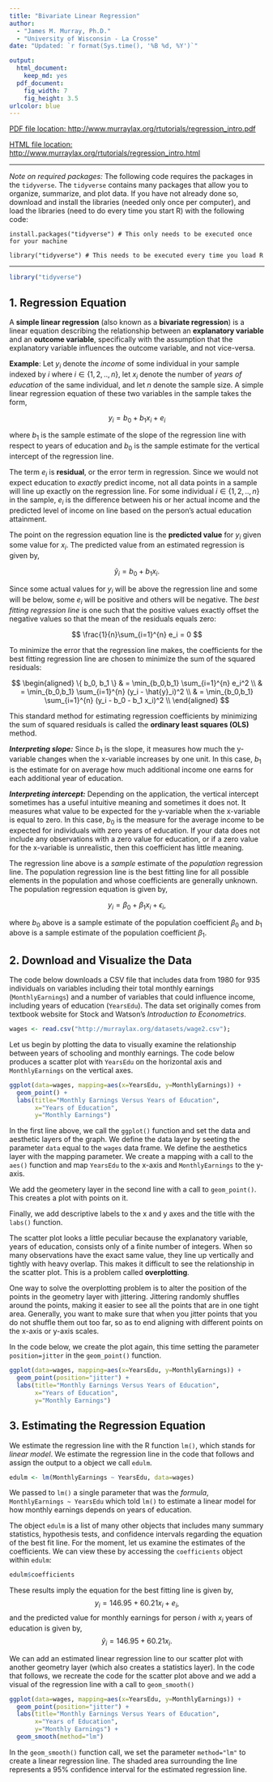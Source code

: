 ```yaml
---
title: "Bivariate Linear Regression"
author: 
  - "James M. Murray, Ph.D."
  - "University of Wisconsin - La Crosse"
date: "Updated: `r format(Sys.time(), '%B %d, %Y')`"

output: 
  html_document:
    keep_md: yes
  pdf_document:
    fig_width: 7
    fig_height: 3.5
urlcolor: blue
---
```


[PDF file location: http://www.murraylax.org/rtutorials/regression_intro.pdf](http://www.murraylax.org/rtutorials/regression_intro.pdf)

[HTML file location: http://www.murraylax.org/rtutorials/regression_intro.html](http://www.murraylax.org/rtutorials/regression_intro.html)

* * * * 
*Note on required packages:*  The following code requires the packages in the `tidyverse`. The `tidyverse` contains many packages that allow you to organize, summarize, and plot data. If you have not already done so, download and install the libraries (needed only once per computer), and load the libraries (need to do every time you start R) with the following code:

`install.packages("tidyverse") # This only needs to be executed once for your machine`  

`library("tidyverse") # This needs to be executed every time you load R`

* * * * 
```r
library("tidyverse")
```

## 1. Regression Equation ##

A **simple linear regression** (also known as a **bivariate regression**) is a linear equation describing the relationship between an **explanatory variable** and an **outcome variable**, specifically with the assumption that the explanatory variable influences the outcome variable, and not vice-versa.

**Example**: Let $y_i$ denote the *income* of some individual in your sample indexed by $i$ where $i \in \{1,2,..,n\}$, let $x_i$ denote the number of *years of education* of the same individual, and let $n$ denote the sample size.  A simple linear regression equation of these two variables in the sample takes the form,

$$ y_i = b_0 + b_1 x_i + e_i  $$ 

where $b_1$ is the sample estimate of the slope of the regression line with respect to years of education and $b_0$ is the sample estimate for the vertical intercept of the regression line.

The term $e_i$ is **residual**, or the error term in regression.  Since we would not expect education to *exactly* predict income, not all data points in a sample will line up exactly on the regression line.  For some individual $i \in \{1,2,..,n\}$ in the sample, $e_i$ is the difference between his or her actual income and the predicted level of income on line based on the person's actual education attainment.

The point on the regression equation line is the **predicted value** for $y_i$ given some value for $x_i$.  The predicted value from an estimated regression is given by,

$$ \hat{y}_i = b_0 + b_1 x_i. $$

Since some actual values for $y_i$ will be above the regression line and some will be below, some $e_i$ will be positive and others will be negative.  The *best fitting regression line* is one such that the positive values exactly offset the negative values so that the mean of the residuals equals zero:

$$ \frac{1}{n}\sum_{i=1}^{n} e_i = 0 $$

To minimize the error that the regression line makes, the coefficients for the best fitting regression line are chosen to minimize the sum of the squared residuals:

$$ 
\begin{aligned} 
\{ b_0, b_1 \} & = \min_{b_0,b_1} \sum_{i=1}^{n} e_i^2 \\
             & = \min_{b_0,b_1} \sum_{i=1}^{n} (y_i - \hat{y}_i)^2 \\
             & = \min_{b_0,b_1} \sum_{i=1}^{n} (y_i - b_0 - b_1 x_i)^2 \\
\end{aligned} 
$$

This standard method for estimating regression coefficients by minimizing the sum of squared residuals is called the **ordinary least squares (OLS)** method.

***Interpreting slope:*** Since $b_1$ is the slope, it measures how much the y-variable changes when the x-variable increases by one unit.  In this case, $b_1$ is the estimate for on average how much additional income one earns for each additional year of education.   

***Interpreting intercept:*** Depending on the application, the vertical intercept sometimes has a useful intuitive meaning and sometimes it does not.  It measures what value to be expected for the y-variable when the x-variable is equal to zero.  In this case, $b_0$ is the measure for the average income to be expected for individuals with zero years of education.  If your data does not include any observations with a zero value for education, or if a zero value for the x-variable is unrealistic, then this coefficient has little meaning.

The regression line above is a *sample* estimate of the *population* regression line.  The population regression line is the best fitting line for all possible elements in the population and whose coefficients are generally unknown.  The population regression equation is given by,

$$ y_i = \beta_0 + \beta_1 x_i + \epsilon_i, $$ 

where $b_0$ above is a sample estimate of the population coefficient $\beta_0$ and $b_1$ above is a sample estimate of the population coefficient $\beta_1$.

## 2. Download and Visualize the Data ##

The code below downloads a CSV file that includes data from 1980 for 935 individuals on variables including their total monthly earnings (`MonthlyEarnings`) and a number of variables that could influence income, including years of education (`YearsEdu`).  The data set originally comes from textbook website for Stock and Watson's *Introduction to Econometrics*.

```r
wages <- read.csv("http://murraylax.org/datasets/wage2.csv");
```

Let us begin by plotting the data to visually examine the relationship between years of schooling and monthly earnings.  The code below produces a scatter plot with `YearsEdu` on the horizontal axis and `MonthlyEarnings` on the vertical axes. 
```r
ggplot(data=wages, mapping=aes(x=YearsEdu, y=MonthlyEarnings)) +
  geom_point() +
  labs(title="Monthly Earnings Versus Years of Education",
       x="Years of Education",
       y="Monthly Earnings") 
```

In the first line above, we call the `ggplot()` function and set the data and aesthetic layers of the graph. We define the data layer by seeting the parameter `data` equal to the `wages` data frame. We define the aesthetics layer with the mapping parameter.  We create a mapping with a call to the `aes()` function and map `YearsEdu` to the x-axis and `MonthlyEarnings` to the y-axis.  

We add the geometery layer in the second line with a call to `geom_point()`. This creates a plot with points on it.

Finally, we add descriptive labels to the x and y axes and the title with the `labs()` function.

The scatter plot looks a little peculiar because the explanatory variable, years of education, consists only of a finite number of integers.  When so many observations have the exact same value, they line up vertically and tightly with heavy overlap. This makes it difficult to see the relationship in the scatter plot. This is a problem called **overplotting**.

One way to solve the overplotting problem is to alter the position of the points in the geometry layer with jittering. Jittering randomly shuffles around the points, making it easier to see all the points that are in one tight area.  Generally, you want to make sure that when you jitter points that you do not shuffle them out too far, so as to end aligning with different points on the x-axis or y-axis scales.

In the code below, we create the plot again, this time setting the parameter `position=jitter` in the `geom_point()` function.

```r
ggplot(data=wages, mapping=aes(x=YearsEdu, y=MonthlyEarnings)) +
  geom_point(position="jitter") +
  labs(title="Monthly Earnings Versus Years of Education",
       x="Years of Education",
       y="Monthly Earnings") 
```

## 3. Estimating the Regression Equation ##

We estimate the regression line with the R function `lm()`, which stands for *linear model*.  We estimate the regression line in the code that follows and assign the output to a object we call `edulm`.

```r
edulm <- lm(MonthlyEarnings ~ YearsEdu, data=wages)
```

We passed to `lm()` a single parameter that was the *formula*, `MonthlyEarnings ~ YearsEdu` which told `lm()` to estimate a linear model for how monthly earnings depends on years of education.

The object `edulm` is a list of many other objects that includes many summary statistics, hypothesis tests, and confidence intervals  regarding the equation of the best fit line.  For the moment, let us examine the estimates of the coefficients.  We can view these by accessing the `coefficients` object within `edulm`:
```r
edulm$coefficients
```

These results imply the equation for the best fitting line is given by,
$$y_i = 146.95 + 60.21 x_i + e_i,$$
and the predicted value for monthly earnings for person $i$ with $x_i$ years of education is given by,
$$\hat{y}_i = 146.95 + 60.21 x_i. $$

We can add an estimated linear regression line to our scatter plot with another geometry layer (which also creates a statistics layer). In the code that follows, we recreate the code for the scatter plot above and we add a visual of the regression line with a call to `geom_smooth()`

```r
ggplot(data=wages, mapping=aes(x=YearsEdu, y=MonthlyEarnings)) +
  geom_point(position="jitter") +
  labs(title="Monthly Earnings Versus Years of Education",
       x="Years of Education",
       y="Monthly Earnings") +
  geom_smooth(method="lm")
```

In the `geom_smooth()` function call, we set the parameter `method="lm"` to create a linear regression line. The shaded area surrounding the line represents a 95\% confidence interval for the estimated regression line.

